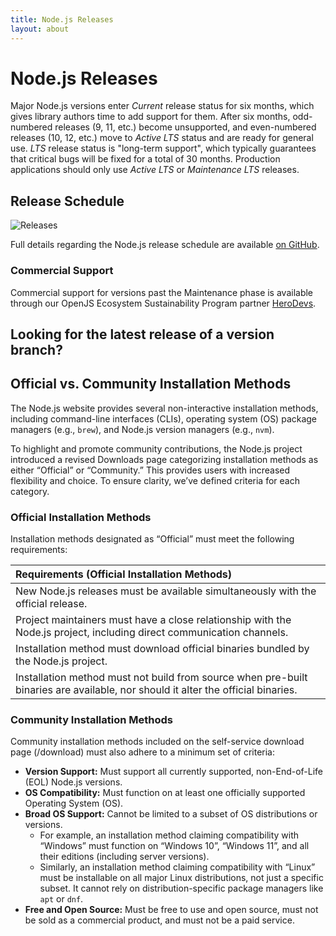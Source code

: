 ```yaml
---
title: Node.js Releases
layout: about
---
```


# Node.js Releases

Major Node.js versions enter _Current_ release status for six months, which gives library authors time to add support for them.
After six months, odd-numbered releases (9, 11, etc.) become unsupported, and even-numbered releases (10, 12, etc.) move to _Active LTS_ status and are ready for general use.
_LTS_ release status is "long-term support", which typically guarantees that critical bugs will be fixed for a total of 30 months.
Production applications should only use _Active LTS_ or _Maintenance LTS_ releases.

## Release Schedule

![Releases](https://raw.githubusercontent.com/nodejs/Release/main/schedule.svg?sanitize=true)

Full details regarding the Node.js release schedule are available [on GitHub](https://github.com/nodejs/release#release-schedule).

### Commercial Support

Commercial support for versions past the Maintenance phase is available through our OpenJS Ecosystem Sustainability Program partner [HeroDevs](https://herodevs.com/).

## Looking for the latest release of a version branch?

<DownloadReleasesTable />

## Official vs. Community Installation Methods

The Node.js website provides several non-interactive installation methods, including command-line interfaces (CLIs), operating system (OS) package managers (e.g., `brew`), and Node.js version managers (e.g., `nvm`).

To highlight and promote community contributions, the Node.js project introduced a revised Downloads page categorizing installation methods as either “Official” or “Community.” This provides users with increased flexibility and choice. To ensure clarity, we’ve defined criteria for each category.

### Official Installation Methods

Installation methods designated as “Official” must meet the following requirements:

| Requirements (Official Installation Methods)                                                                                     |
| :------------------------------------------------------------------------------------------------------------------------------- |
| New Node.js releases must be available simultaneously with the official release.                                                 |
| Project maintainers must have a close relationship with the Node.js project, including direct communication channels.            |
| Installation method must download official binaries bundled by the Node.js project.                                              |
| Installation method must not build from source when pre-built binaries are available, nor should it alter the official binaries. |

### Community Installation Methods

Community installation methods included on the self-service download page (/download) must also adhere to a minimum set of criteria:

- **Version Support:** Must support all currently supported, non-End-of-Life (EOL) Node.js versions.
- **OS Compatibility:** Must function on at least one officially supported Operating System (OS).
- **Broad OS Support:** Cannot be limited to a subset of OS distributions or versions.
  - For example, an installation method claiming compatibility with “Windows” must function on “Windows 10”, “Windows 11”, and all their editions (including server versions).
  - Similarly, an installation method claiming compatibility with “Linux” must be installable on all major Linux distributions, not just a specific subset. It cannot rely on distribution-specific package managers like `apt` or `dnf`.
- **Free and Open Source:** Must be free to use and open source, must not be sold as a commercial product, and must not be a paid service.
